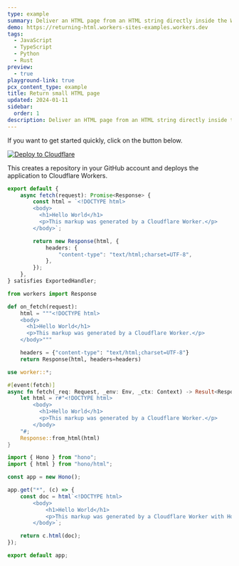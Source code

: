 ```yaml
---
type: example
summary: Deliver an HTML page from an HTML string directly inside the Worker script.
demo: https://returning-html.workers-sites-examples.workers.dev
tags:
  - JavaScript
  - TypeScript
  - Python
  - Rust
preview:
  - true
playground-link: true
pcx_content_type: example
title: Return small HTML page
updated: 2024-01-11
sidebar:
  order: 1
description: Deliver an HTML page from an HTML string directly inside the Worker script.
---
```


If you want to get started quickly, click on the button below.

[![Deploy to Cloudflare](https://deploy.workers.cloudflare.com/button)](https://deploy.workers.cloudflare.com/?url=https://github.com/cloudflare/docs-examples/tree/main/workers/return-html)

This creates a repository in your GitHub account and deploys the application to Cloudflare Workers.


<Tabs syncKey="workersExamples"> <TabItem label="JavaScript" icon="seti:javascript">

<Render file="return-html-example-js" />

</TabItem> <TabItem label="TypeScript" icon="seti:typescript">

```ts
export default {
	async fetch(request): Promise<Response> {
		const html = `<!DOCTYPE html>
		<body>
		  <h1>Hello World</h1>
		  <p>This markup was generated by a Cloudflare Worker.</p>
		</body>`;

		return new Response(html, {
			headers: {
				"content-type": "text/html;charset=UTF-8",
			},
		});
	},
} satisfies ExportedHandler;
```

</TabItem> <TabItem label="Python" icon="seti:python">

```py
from workers import Response

def on_fetch(request):
    html = """<!DOCTYPE html>
    <body>
      <h1>Hello World</h1>
      <p>This markup was generated by a Cloudflare Worker.</p>
    </body>"""

    headers = {"content-type": "text/html;charset=UTF-8"}
    return Response(html, headers=headers)
```

</TabItem> <TabItem label="Rust" icon="seti:rust">

```rs
use worker::*;

#[event(fetch)]
async fn fetch(_req: Request, _env: Env, _ctx: Context) -> Result<Response> {
    let html = r#"<!DOCTYPE html>
		<body>
		  <h1>Hello World</h1>
		  <p>This markup was generated by a Cloudflare Worker.</p>
		</body>
    "#;
    Response::from_html(html)
}
```

</TabItem> <TabItem label="Hono" icon="seti:typescript">

```ts
import { Hono } from "hono";
import { html } from "hono/html";

const app = new Hono();

app.get("*", (c) => {
	const doc = html`<!DOCTYPE html>
		<body>
			<h1>Hello World</h1>
			<p>This markup was generated by a Cloudflare Worker with Hono.</p>
		</body>`;

	return c.html(doc);
});

export default app;
```

</TabItem>

</Tabs>

